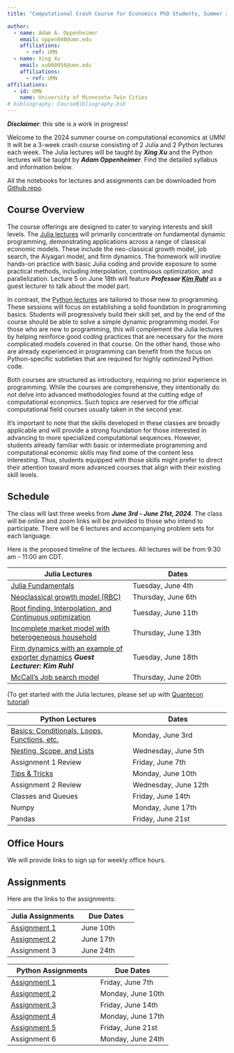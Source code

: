 ```yaml
---
title: "Computational Crash Course for Economics PhD Students, Summer 2024 (UMN)"

author:   
  - name: Adam A. Oppenheimer 
    email: oppen040@umn.edu
    affiliations:
      - ref: UMN
  - name: Xing Xu
    email: xu000956@umn.edu
    affiliations:
      - ref: UMN    
affiliations:
  - id: UMN
    name: University of Minnesota-Twin Cities
# bibliography: CourseBibliography.bib
---
```


***Disclaimer***: this site is a work in progress!

Welcome to the 2024 summer course on computational economics at UMN! It will be a 3-week crash course consisting of 2 Julia and 2 Python lectures each week. The Julia lectures will be taught by ***Xing Xu*** and the Python lectures will be taught by ***Adam Oppenheimer***. Find the detailed syllabus and information below. 

All the notebooks for lectures and assignments can be downloaded from [Github repo](https://github.com/CompEconCrashCourse/CompEconCrashCourse.github.io). 

## Course Overview
 
The course offerings are designed to cater to varying interests and skill levels. The [Julia lectures](Julia/Lectures/Julia_Lec_1_Compecon_Xing_Xu.ipynb) will primarily concentrate on fundamental dynamic programming, demonstrating applications across a range of classical economic models. These include the neo-classical growth model, job search, the Aiyagari model, and firm dynamics. The homework will involve hands-on practice with basic Julia coding and provide exposure to some practical methods, including interpolation, continuous optimization, and parallelization. Lecture 5 on June 18th will feature ***Professor [Kim Ruhl](https://kimjruhl.com)*** as a guest lecturer to talk about the model part.

In contrast, the [Python lectures](Python/Lectures/lecture1.ipynb) are tailored to those new to programming. These sessions will focus on establishing a solid foundation in programming basics. Students will progressively build their skill set, and by the end of the course should be able to solve a simple dynamic programming model. For those who are new to programming, this will complement the Julia lectures by helping reinforce good coding practices that are necessary for the more complicated models covered in that course. On the other hand, those who are already experienced in programming can benefit from the focus on Python-specific subtleties that are required for highly optimized Python code.

Both courses are structured as introductory, requiring no prior experience in programming. While the courses are comprehensive, they intentionally do not delve into advanced methodologies found at the cutting edge of computational economics. Such topics are reserved for the official computational field courses usually taken in the second year.

It's important to note that the skills developed in these classes are broadly applicable and will provide a strong foundation for those interested in advancing to more specialized computational sequences. However, students already familiar with basic or intermediate programming and computational economic skills may find some of the content less interesting. Thus, students equipped with those skills might prefer to direct their attention toward more advanced courses that align with their existing skill levels.

## Schedule

The class will last three weeks from ***June 3rd - June 21st, 2024***. The class will be online and zoom links will be provided to those who intend to participate. There will be 6 lectures and accompanying problem sets for each language. 

Here is the proposed timeline of the lectures. All lectures will be from 9:30 am - 11:00 am CDT.

| Julia Lectures | Dates |
| ---------- | -------- |
| [Julia Fundamentals](Julia/Lectures/Julia_Lec_1_Compecon_Xing_Xu.ipynb) | Tuesday, June 4th |
| [Neoclassical growth model (RBC)](Julia/Lectures/Julia_Lec_2_Compecon_Xing_Xu.ipynb) | Thursday, June 6th |
| [Root finding, Interpolation, and Continuous optimization](Julia/Lectures/Julia_Lec_3_Compecon_Xing_Xu.ipynb) | Tuesday, June 11th |
| [Incomplete market model with heterogeneous household](Julia/Lectures/Julia_Lec_4_Compecon_Xing_Xu.ipynb) | Thursday, June 13th |
| [Firm dynamics with an example of exporter dynamics](Julia/Lectures/Julia_Lec_5_Compecon_Xing_Xu.ipynb) ***Guest Lecturer: Kim Ruhl*** | Tuesday, June 18th |
| [McCall's Job search model](Julia/Lectures/Julia_Lec_6_Compecon_Xing_Xu.ipynb)| Thursday, June 20th | 
(To get started with the Julia lectures, please set up with [Quantecon tutorial](https://julia.quantecon.org/getting_started_julia/getting_started.html#))

| Python Lectures | Dates |
| ---------- | -------- |
| [Basics: Conditionals, Loops, Functions, etc.](https://github.com/CompEconCrashCourse/CompEconCrashCourse.github.io/blob/main/Python/Lectures/lecture1.ipynb) | Monday, June 3rd |
| [Nesting, Scope, and Lists](https://github.com/CompEconCrashCourse/CompEconCrashCourse.github.io/blob/main/Python/Lectures/lecture2.ipynb) | Wednesday, June 5th |
| Assignment 1 Review | Friday, June 7th |
| [Tips & Tricks](https://github.com/CompEconCrashCourse/CompEconCrashCourse.github.io/blob/main/Python/Lectures/lecture3.ipynb) | Monday, June 10th |
| Assignment 2 Review | Wednesday, June 12th |
| Classes and Queues | Friday, June 14th |
| Numpy | Monday, June 17th |
| Pandas | Friday, June 21st |

## Office Hours

We will provide links to sign up for weekly office hours.

## Assignments

Here are the links to the assignments:

| Julia Assignments | Due Dates |
| ---------- | -------- |
| [Assignment 1](Julia/Assignments/Julia_PS_1_Compecon_Xing_Xu.ipynb) | June 10th |
| [Assignment 2](Julia/Assignments/Julia_PS_2_Compecon_Xing_Xu.ipynb) | June 17th |
| Assignment 3 | June 24th  |

| Python Assignments | Due Dates |
| ---------- | -------- |
| [Assignment 1](https://www.classes.cs.uchicago.edu/archive/2019/fall/12100-1/pa/pa1/index.html) | Friday, June 7th |
| [Assignment 2](https://www.classes.cs.uchicago.edu/archive/2019/fall/12100-1/pa/pa2/index.html) | Monday, June 10th |
| [Assignment 3](https://www.classes.cs.uchicago.edu/archive/2019/fall/12100-1/pa/pa3/index.html) | Friday, June 14th  |
| [Assignment 4](https://www.classes.cs.uchicago.edu/archive/2019/fall/12100-1/pa/pa4/index.html) | Monday, June 17th |
| [Assignment 5](https://www.classes.cs.uchicago.edu/archive/2019/fall/12100-1/pa/pa5/index.html) | Friday, June 21st |
| Assignment 6 | Monday, June 24th | 
